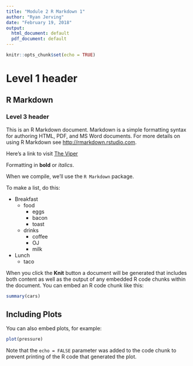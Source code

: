```yaml
---
title: "Module 2 R Markdown 1"
author: "Ryan Jerving"
date: "February 19, 2018"
output:
  html_document: default
  pdf_document: default
---
```


```r
knitr::opts_chunk$set(echo = TRUE)
```

# Level 1 header

## R Markdown

### Level 3 header

This is an R Markdown document. Markdown is a simple formatting syntax for authoring HTML, PDF, and MS Word documents. For more details on using R Markdown see <http://rmarkdown.rstudio.com>.

Here's a link to visit [The Viper](https://theviper.org)

Formatting in **bold** or *italics*.

When we compile, we'll use the `R Markdown` package.

To make a list, do this:

* Breakfast
    - food
        + eggs
        + bacon
        + toast
    - drinks
        + coffee
        + OJ
        + milk
* Lunch
    - taco

When you click the **Knit** button a document will be generated that includes both content as well as the output of any embedded R code chunks within the document. You can embed an R code chunk like this:

```r
summary(cars)
```

## Including Plots

You can also embed plots, for example:

```r
plot(pressure)
```

Note that the `echo = FALSE` parameter was added to the code chunk to prevent printing of the R code that generated the plot.
